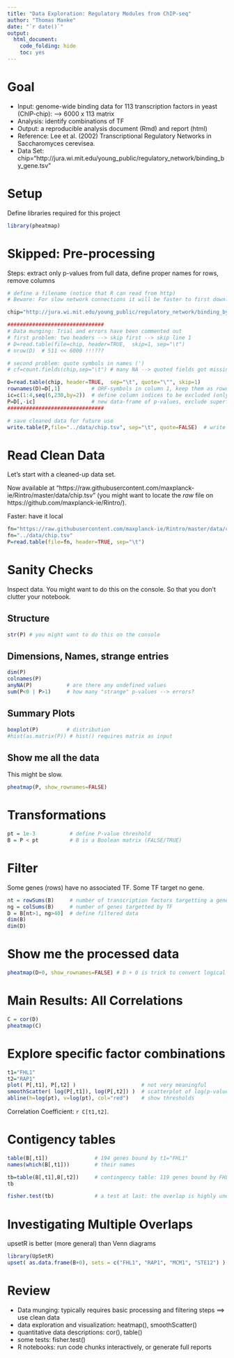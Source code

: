 ```yaml
---
title: "Data Exploration: Regulatory Modules from ChIP-seq"
author: "Thomas Manke"
date: "`r date()`"
output: 
  html_document:
    code_folding: hide
    toc: yes
---
```

# Goal 
- Input:  genome-wide binding data for 113 transcription factors in yeast (ChIP-chip): --> 6000 x 113 matrix
- Analysis: identify combinations of TF
- Output: a reproducible analysis document (Rmd) and report (html)
- Reference: Lee et al. (2002) Transcriptional Regulatory Networks in Saccharomyces cerevisea.
- Data Set: chip="http://jura.wi.mit.edu/young_public/regulatory_network/binding_by_gene.tsv"

# Setup
Define libraries required for this project
```r
library(pheatmap)
```


# Skipped: Pre-processing
Steps: extract only p-values from full data, define proper names for rows, remove columns 
```r
# define a filename (notice that R can read from http)
# Beware: For slow network connections it will be faster to first download the file to local storage and work from there.

chip="http://jura.wi.mit.edu/young_public/regulatory_network/binding_by_gene.tsv"

###############################
# Data munging: Trial and errors have been commented out 
# first problem: two headers --> skip first --> skip line 1
# D=read.table(file=chip, header=TRUE,  skip=1, sep="\t")
# nrow(D)  # 511 << 6000 !!!???

# second problem: quote symbols in names (')
# cf=count.fields(chip,sep="\t") # many NA --> quoted fields got missing

D=read.table(chip, header=TRUE,  sep="\t", quote="\"", skip=1)
rownames(D)=D[,1]          # ORF-symbols in column 1, keep them as rownames 
ic=c(1:4,seq(6,230,by=2))  # define column indices to be excluded (only keep p-values)
P=D[,-ic]                  # new data-frame of p-values, exclude superfluous columns and ratios
###############################

# save cleaned data for future use
write.table(P,file="../data/chip.tsv", sep="\t", quote=FALSE)  # write p-values to file
```

# Read Clean Data
Let's start with a cleaned-up data set. 

Now available at "https://raw.githubusercontent.com/maxplanck-ie/Rintro/master/data/chip.tsv"
(you might want to locate the *raw* file on https://github.com/maxplanck-ie/Rintro/).

Faster: have it local

```r
fn="https://raw.githubusercontent.com/maxplanck-ie/Rintro/master/data/chip.tsv"  # remote filename
fn="../data/chip.tsv"                                                            # local: same but faster
P=read.table(file=fn, header=TRUE, sep="\t")
```


# Sanity Checks
Inspect data. You might want to do this on the console.
So that you don't clutter your notebook.

## Structure
```r
str(P) # you might want to do this on the console 
```

## Dimensions, Names, strange entries
```r
dim(P)
colnames(P)
anyNA(P)           # are there any undefined values
sum(P<0 | P>1)     # how many "strange" p-values --> errors?
```

## Summary Plots
```r
boxplot(P)         # distribution
#hist(as.matrix(P)) # hist() requires matrix as input 
```

## Show me all the data
This might be slow.
```r
pheatmap(P, show_rownames=FALSE)
```

# Transformations
```r
pt = 1e-3           # define P-value threshold
B = P < pt          # B is a Boolean matrix (FALSE/TRUE)
```

# Filter
Some genes (rows) have no associated TF. Some TF target no gene.
```r
nt = rowSums(B)     # number of transcription factors targetting a gene
ng = colSums(B)     # number of genes targetted by TF
D = B[nt>1, ng>40]  # define filtered data
dim(B)
dim(D)
```

# Show me the processed data
```r
pheatmap(D+0, show_rownames=FALSE) # D + 0 is trick to convert logical matrix to numeric matrix (FALSE=0, TRUE=1) 
```

# Main Results: All Correlations
```r
C = cor(D)
pheatmap(C)
```

#  Explore specific factor combinations

```r
t1="FHL1"
t2="RAP1"
plot( P[,t1], P[,t2] )                     # not very meaningful
smoothScatter( log(P[,t1]), log(P[,t2]) )  # scatterplot of log(p-values) for two TF 
abline(h=log(pt), v=log(pt), col="red")    # show thresholds
```

Correlation Coefficient: `r C[t1,t2]`. 

# Contigency tables
```r
table(B[,t1])               # 194 genes bound by t1="FHL1"
names(which(B[,t1]))        # their names

tb=table(B[,t1],B[,t2])     # contingency table: 119 genes bound by FHL1 and RAP1
tb

fisher.test(tb)             # a test at last: the overlap is highly unexpected
```

# Investigating Multiple Overlaps
upsetR is better (more general) than Venn diagrams
```r
library(UpSetR)
upset( as.data.frame(B+0), sets = c("FHL1", "RAP1", "MCM1", "STE12") )
```



# Review
* Data munging: typically requires basic processing and filtering steps ==> use clean data
* data exploration and visualization: heatmap(), smoothScatter()
* quantitative data descriptions: cor(), table()
* some tests: fisher.test()
* R notebooks: run code chunks interactively, or generate full reports
